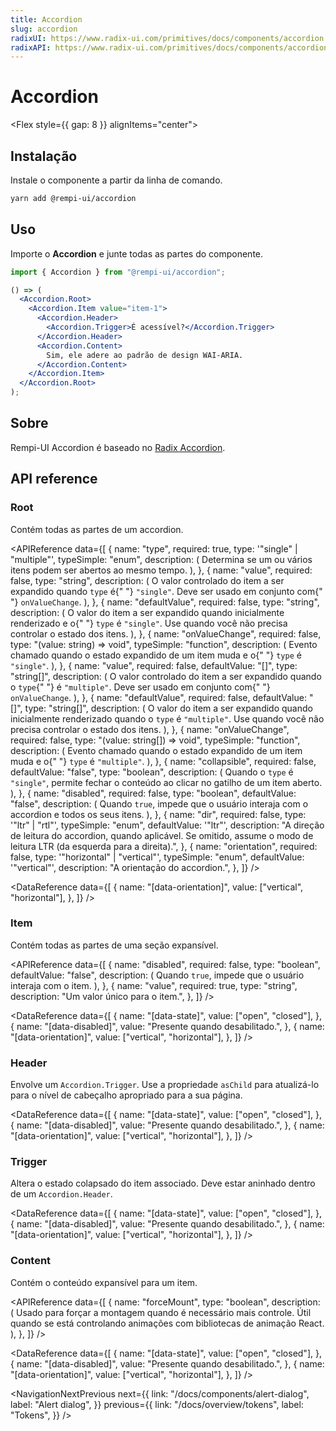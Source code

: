 ```yaml
---
title: Accordion
slug: accordion
radixUI: https://www.radix-ui.com/primitives/docs/components/accordion
radixAPI: https://www.radix-ui.com/primitives/docs/components/accordion#api-reference
---
```


# Accordion

<Description text="Um conjunto de cabeçalhos interativos empilhados verticalmente, cada um revelando uma seção de conteúdo associada." />

<Flex style={{ gap: 8 }} alignItems="center">
  <RadixUI href="https://www.radix-ui.com/primitives/docs/components/accordion" />
  <RadixAPI href="https://www.radix-ui.com/primitives/docs/components/accordion#api-reference" />
  <SelectVersion />
</Flex>

<PreviewComponent name="accordion" />

## Instalação

Instale o componente a partir da linha de comando.

```bash
yarn add @rempi-ui/accordion
```

## Uso

Importe o <strong>Accordion</strong> e junte todas as partes do componente.

```jsx
import { Accordion } from "@rempi-ui/accordion";

() => (
  <Accordion.Root>
    <Accordion.Item value="item-1">
      <Accordion.Header>
        <Accordion.Trigger>É acessível?</Accordion.Trigger>
      </Accordion.Header>
      <Accordion.Content>
        Sim, ele adere ao padrão de design WAI-ARIA.
      </Accordion.Content>
    </Accordion.Item>
  </Accordion.Root>
);
```

## Sobre

Rempi-UI Accordion é baseado no [Radix Accordion](https://www.radix-ui.com/primitives/docs/components/accordion).

## API reference

### Root

Contém todas as partes de um accordion.

<MoreInfo
  componentName="Radix Accordion Root"
  componentLink="https://www.radix-ui.com/primitives/docs/components/accordion#root"
/>

<APIReference
  data={[
    {
      name: "type",
      required: true,
      type: '"single" | "multiple"',
      typeSimple: "enum",
      description: (
        <span>
          Determina se um ou vários itens podem ser abertos ao mesmo tempo.
        </span>
      ),
    },
    {
      name: "value",
      required: false,
      type: "string",
      description: (
        <span>
          O valor controlado do item a ser expandido quando <code>type</code> é{" "}
          <code>"single"</code>. Deve ser usado em conjunto com{" "}
          <code>onValueChange</code>.
        </span>
      ),
    },
    {
      name: "defaultValue",
      required: false,
      type: "string",
      description: (
        <span>
          O valor do item a ser expandido quando inicialmente renderizado e o{" "}
          <code>type</code> é <code>"single"</code>. Use quando você não precisa
          controlar o estado dos itens.
        </span>
      ),
    },
    {
      name: "onValueChange",
      required: false,
      type: "(value: string) => void",
      typeSimple: "function",
      description: (
        <span>
          Evento chamado quando o estado expandido de um item muda e o{" "}
          <code>type</code> é <code>"single"</code>.
        </span>
      ),
    },
    {
      name: "value",
      required: false,
      defaultValue: "[]",
      type: "string[]",
      description: (
        <span>
          O valor controlado do item a ser expandido quando o <code>type</code>{" "}
          é <code>"multiple"</code>. Deve ser usado em conjunto com{" "}
          <code>onValueChange</code>.
        </span>
      ),
    },
    {
      name: "defaultValue",
      required: false,
      defaultValue: "[]",
      type: "string[]",
      description: (
        <span>
          O valor do item a ser expandido quando inicialmente renderizado quando
          o <code>type</code> é <code>"multiple"</code>. Use quando você não
          precisa controlar o estado dos itens.
        </span>
      ),
    },
    {
      name: "onValueChange",
      required: false,
      type: "(value: string[]) => void",
      typeSimple: "function",
      description: (
        <span>
          Evento chamado quando o estado expandido de um item muda e o{" "}
          <code>type</code> é <code>"multiple"</code>.
        </span>
      ),
    },
    {
      name: "collapsible",
      required: false,
      defaultValue: "false",
      type: "boolean",
      description: (
        <span>
          Quando o <code>type</code> é <code>"single"</code>, permite fechar o
          conteúdo ao clicar no gatilho de um item aberto.
        </span>
      ),
    },
    {
      name: "disabled",
      required: false,
      type: "boolean",
      defaultValue: "false",
      description: (
        <span>
          Quando <code>true</code>, impede que o usuário interaja com o
          accordion e todos os seus itens.
        </span>
      ),
    },
    {
      name: "dir",
      required: false,
      type: '"ltr" | "rtl"',
      typeSimple: "enum",
      defaultValue: '"ltr"',
      description:
        "A direção de leitura do accordion, quando aplicável. Se omitido, assume o modo de leitura LTR (da esquerda para a direita).",
    },
    {
      name: "orientation",
      required: false,
      type: '"horizontal" | "vertical"',
      typeSimple: "enum",
      defaultValue: '"vertical"',
      description: "A orientação do accordion.",
    },
  ]}
/>

<DataReference
  data={[
    {
      name: "[data-orientation]",
      value: ["vertical", "horizontal"],
    },
  ]}
/>

### Item

Contém todas as partes de uma seção expansível.

<MoreInfo
  componentName="Radix Accordion Item"
  componentLink="https://www.radix-ui.com/primitives/docs/components/accordion#item"
/>

<APIReference
  data={[
    {
      name: "disabled",
      required: false,
      type: "boolean",
      defaultValue: "false",
      description: (
        <span>
          Quando <code>true</code>, impede que o usuário interaja com o item.
        </span>
      ),
    },
    {
      name: "value",
      required: true,
      type: "string",
      description: "Um valor único para o item.",
    },
  ]}
/>

<DataReference
  data={[
    {
      name: "[data-state]",
      value: ["open", "closed"],
    },
    {
      name: "[data-disabled]",
      value: "Presente quando desabilitado.",
    },
    {
      name: "[data-orientation]",
      value: ["vertical", "horizontal"],
    },
  ]}
/>

### Header

Envolve um `Accordion.Trigger`. Use a propriedade `asChild` para atualizá-lo para o nível de cabeçalho apropriado para a sua página.

<MoreInfo
  componentName="Radix Accordion Header"
  componentLink="https://www.radix-ui.com/primitives/docs/components/accordion#header"
/>

<DataReference
  data={[
    {
      name: "[data-state]",
      value: ["open", "closed"],
    },
    {
      name: "[data-disabled]",
      value: "Presente quando desabilitado.",
    },
    {
      name: "[data-orientation]",
      value: ["vertical", "horizontal"],
    },
  ]}
/>

### Trigger

Altera o estado colapsado do item associado. Deve estar aninhado dentro de um `Accordion.Header`.

<MoreInfo
  componentName="Radix Accordion Trigger"
  componentLink="https://www.radix-ui.com/primitives/docs/components/accordion#trigger"
/>

<DataReference
  data={[
    {
      name: "[data-state]",
      value: ["open", "closed"],
    },
    {
      name: "[data-disabled]",
      value: "Presente quando desabilitado.",
    },
    {
      name: "[data-orientation]",
      value: ["vertical", "horizontal"],
    },
  ]}
/>

### Content

Contém o conteúdo expansível para um item.

<MoreInfo
  componentName="Radix Accordion Content"
  componentLink="https://www.radix-ui.com/primitives/docs/components/accordion#content"
/>

<APIReference
  data={[
    {
      name: "forceMount",
      type: "boolean",
      description: (
        <span>
          Usado para forçar a montagem quando é necessário mais controle. Útil
          quando se está controlando animações com bibliotecas de animação
          React.
        </span>
      ),
    },
  ]}
/>

<DataReference
  data={[
    {
      name: "[data-state]",
      value: ["open", "closed"],
    },
    {
      name: "[data-disabled]",
      value: "Presente quando desabilitado.",
    },
    {
      name: "[data-orientation]",
      value: ["vertical", "horizontal"],
    },
  ]}
/>

<NavigationNextPrevious
  next={{
    link: "/docs/components/alert-dialog",
    label: "Alert dialog",
  }}
  previous={{
    link: "/docs/overview/tokens",
    label: "Tokens",
  }}
/>


<EditThisPage url="components/pt-BR/accordion/1.0.0.mdx" />